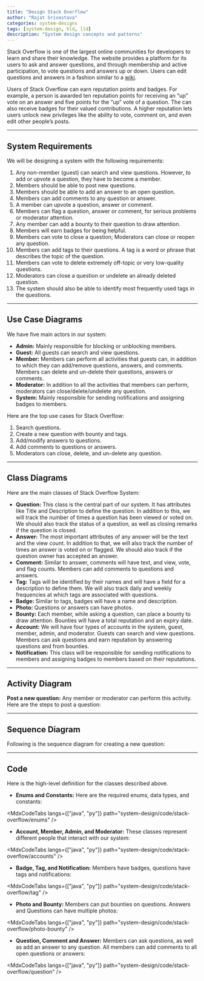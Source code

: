 ```yaml
---
title: "Design Stack Overflow"
author: "Rajat Srivastava"
categories: system-designs
tags: [system-design, hld, lld]
description: "System design concepts and patterns"
---
```


Stack Overflow is one of the largest online communities for developers to learn and share their knowledge. The website provides a platform for its users to ask and answer questions, and through membership and active participation, to vote questions and answers up or down. Users can edit questions and answers in a fashion similar to a [wiki](https://en.wikipedia.org/wiki/Wiki).

Users of Stack Overflow can earn reputation points and badges. For example, a person is awarded ten reputation points for receiving an “up” vote on an answer and five points for the “up” vote of a question. The can also receive badges for their valued contributions. A higher reputation lets users unlock new privileges like the ability to vote, comment on, and even edit other people’s posts.

---
## System Requirements
We will be designing a system with the following requirements:
1. Any non-member (guest) can search and view questions. However, to add or upvote a question, they have to become a member.
2. Members should be able to post new questions.
3. Members should be able to add an answer to an open question.
4. Members can add comments to any question or answer.
5. A member can upvote a question, answer or comment.
6. Members can flag a question, answer or comment, for serious problems or moderator attention.
7. Any member can add a bounty to their question to draw attention.
8. Members will earn badges for being helpful.
9. Members can vote to close a question; Moderators can close or reopen any question.
10. Members can add tags to their questions. A tag is a word or phrase that describes the topic of the question.
11. Members can vote to delete extremely off-topic or very low-quality questions.
12. Moderators can close a question or undelete an already deleted question.
13. The system should also be able to identify most frequently used tags in the questions.

---
## Use Case Diagrams
We have five main actors in our system:

- **Admin:** Mainly responsible for blocking or unblocking members.
- **Guest:** All guests can search and view questions.
- **Member:** Members can perform all activities that guests can, in addition to which they can add/remove questions, answers, and comments. Members can delete and un-delete their questions, answers or comments.
- **Moderator:** In addition to all the activities that members can perform, moderators can close/delete/undelete any question.
- **System:** Mainly responsible for sending notifications and assigning badges to members.

Here are the top use cases for Stack Overflow:

1. Search questions.
2. Create a new question with bounty and tags.
3. Add/modify answers to questions.
4. Add comments to questions or answers.
5. Moderators can close, delete, and un-delete any question.

<MdxImage 
  src="design/stack-overflow/use-case.svg" 
  alt="Usecase Diagram for Stack Overflow"
/>

---
## Class Diagrams
Here are the main classes of Stack Overflow System:

- **Question:** This class is the central part of our system. It has attributes like Title and Description to define the question. In addition to this, we will track the number of times a question has been viewed or voted on. We should also track the status of a question, as well as closing remarks if the question is closed.
- **Answer:** The most important attributes of any answer will be the text and the view count. In addition to that, we will also track the number of times an answer is voted on or flagged. We should also track if the question owner has accepted an answer.
- **Comment:** Similar to answer, comments will have text, and view, vote, and flag counts. Members can add comments to questions and answers.
- **Tag:** Tags will be identified by their names and will have a field for a description to define them. We will also track daily and weekly frequencies at which tags are associated with questions.
- **Badge:** Similar to tags, badges will have a name and description.
- **Photo:** Questions or answers can have photos.
- **Bounty:** Each member, while asking a question, can place a bounty to draw attention. Bounties will have a total reputation and an expiry date.
- **Account:** We will have four types of accounts in the system, guest, member, admin, and moderator. Guests can search and view questions. Members can ask questions and earn reputation by answering questions and from bounties.
- **Notification:** This class will be responsible for sending notifications to members and assigning badges to members based on their reputations.

<MdxImage 
  src="design/stack-overflow/class-diagram.png" 
  alt="Class Diagram for Stack Overflow"
/>

<MdxImage 
  src="design/concepts/uml.svg" 
  alt="Uml"
/>

---
## Activity Diagram
**Post a new question:** Any member or moderator can perform this activity. Here are the steps to post a question:

<MdxImage 
  src="design/stack-overflow/activity-post.svg" 
  alt="Activity Diagram for Stack Overflow"
/>

---
## Sequence Diagram
Following is the sequence diagram for creating a new question:

<MdxImage 
  src="design/stack-overflow/sequence-create-question.svg" 
  alt="Sequence Diagram for Stack Overflow"
/>

---
## Code
Here is the high-level definition for the classes described above.

- **Enums and Constants:** Here are the required enums, data types, and constants:

<MdxCodeTabs
  langs={["java", "py"]}
  path="system-design/code/stack-overflow/enums"
/>

- **Account, Member, Admin, and Moderator:** These classes represent different people that interact with our system:

<MdxCodeTabs
  langs={["java", "py"]}
  path="system-design/code/stack-overflow/accounts"
/>

- **Badge, Tag, and Notification:** Members have badges, questions have tags and notifications:

<MdxCodeTabs
  langs={["java", "py"]}
  path="system-design/code/stack-overflow/tag"
/>

- **Photo and Bounty:** Members can put bounties on questions. Answers and Questions can have multiple photos:

<MdxCodeTabs
  langs={["java", "py"]}
  path="system-design/code/stack-overflow/photo-bounty"
/>

- **Question, Comment and Answer:** Members can ask questions, as well as add an answer to any question. All members can add comments to all open questions or answers:

<MdxCodeTabs
  langs={["java", "py"]}
  path="system-design/code/stack-overflow/question"
/>